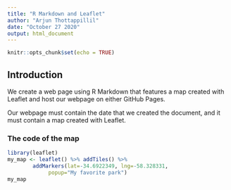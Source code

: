 ---
title: "R Markdown and Leaflet"
author: "Arjun Thottappillil"
date: "October 27 2020"
output: html_document
---

```{r setup, include=FALSE}
knitr::opts_chunk$set(echo = TRUE)
```

## Introduction
We create a web page using R Markdown that features a map created with Leaflet 
and host our webpage on either GitHub Pages.

Our webpage must contain the date that we created the document, and it must contain a map created with Leaflet.

### The code of the map 

```{r}
library(leaflet)
my_map <- leaflet() %>% addTiles() %>%
        addMarkers(lat=-34.6922349, lng=-58.328331, 
             popup="My favorite park")
my_map
```